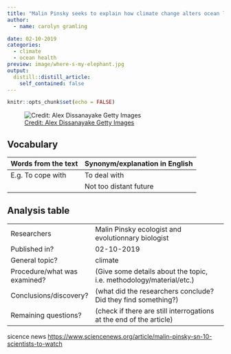```yaml
---
title: "Malin Pinsky seeks to explain how climate change alters ocean life"
author:
  - name: carolyn gramling

date: 02-10-2019
categories:
  - climate
  - ocean health
preview: image/where-s-my-elephant.jpg
output:
  distill::distill_article:
    self_contained: false
---
```


```r
knitr::opts_chunk$set(echo = FALSE)
```


![ [Credit: Alex Dissanayake Getty Images](https://www.gettyimages.be/detail/foto/dusk-falling-as-elephants-grazing-kenya-stockfotos/187255538) ](image/where-s-my-elephant.jpg)

## Vocabulary 

| Words from the text | Synonym/explanation in English |
| ------------------- | ------------------------------ |
| E.g. To cope with   | To deal with                   |
|                     | Not too distant future         |

## Analysis table 

|                              |                                                                     |
| ---------------------------- | ------------------------------------------------------------------- |
| Researchers                  | Malin Pinsky ecologist and evolutionnary biologist                  |
| Published in?                | 02-10-2019                                                          |
| General topic?               |  climate                                                            |
| Procedure/what was examined? | (Give some details about the topic, i.e. methodology/material/etc.) |
| Conclusions/discovery?       |  (what did the researchers conclude? Did they find something?)      |
| Remaining questions?         | (check if there are still interrogations at the end of the article) |

sicence news
<https://www.sciencenews.org/article/malin-pinsky-sn-10-scientists-to-watch>



